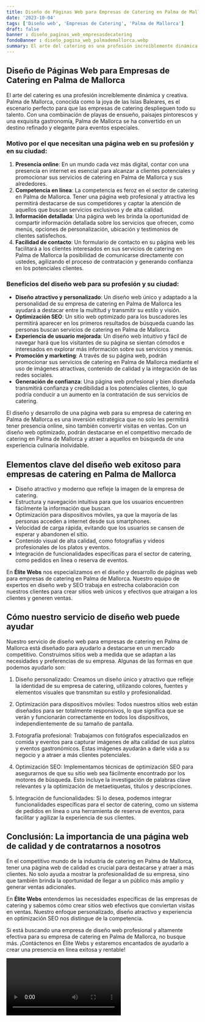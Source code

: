 ```yaml
---
title: Diseño de Páginas Web para Empresas de Catering en Palma de Mallorca
date: '2023-10-04'
tags: ['Diseño web', 'Empresas de Catering', 'Palma de Mallorca']
draft: false
banner : diseño_paginas_web_empresasdecatering
fondoBanner : diseño_pagina_web_palmademallorca.webp
summary: El arte del catering es una profesión increíblemente dinámica y creativa. Palma de Mallorca, conocida como la joya de las Islas Baleares, es el escenario perfecto para que las empresas de catering desplieguen todo su talento. Con una combinación de playas de ensueño, paisajes pintorescos y una exquisita gastronomía, Palma de Mallorca se ha convertido en un destino refinado y elegante para eventos especiales.
---
```


## Diseño de Páginas Web para Empresas de Catering en Palma de Mallorca

El arte del catering es una profesión increíblemente dinámica y creativa. Palma de Mallorca, conocida como la joya de las Islas Baleares, es el escenario perfecto para que las empresas de catering desplieguen todo su talento. Con una combinación de playas de ensueño, paisajes pintorescos y una exquisita gastronomía, Palma de Mallorca se ha convertido en un destino refinado y elegante para eventos especiales.

### Motivo por el que necesitan una página web en su profesión y en su ciudad:

1. **Presencia online**: En un mundo cada vez más digital, contar con una presencia en internet es esencial para alcanzar a clientes potenciales y promocionar sus servicios de catering en Palma de Mallorca y sus alrededores.
2. **Competencia en línea**: La competencia es feroz en el sector de catering en Palma de Mallorca. Tener una página web profesional y atractiva les permitirá destacarse de sus competidores y captar la atención de aquellos que buscan servicios exclusivos y de alta calidad.
3. **Información detallada**: Una página web les brinda la oportunidad de compartir información detallada sobre los servicios que ofrecen, como menús, opciones de personalización, ubicación y testimonios de clientes satisfechos.
4. **Facilidad de contacto**: Un formulario de contacto en su página web les facilitará a los clientes interesados en sus servicios de catering en Palma de Mallorca la posibilidad de comunicarse directamente con ustedes, agilizando el proceso de contratación y generando confianza en los potenciales clientes.

### Beneficios del diseño web para su profesión y su ciudad:

- **Diseño atractivo y personalizado**: Un diseño web único y adaptado a la personalidad de su empresa de catering en Palma de Mallorca les ayudará a destacar entre la multitud y transmitir su estilo y visión.
- **Optimización SEO**: Un sitio web optimizado para los buscadores les permitirá aparecer en los primeros resultados de búsqueda cuando las personas buscan servicios de catering en Palma de Mallorca.
- **Experiencia de usuario mejorada**: Un diseño web intuitivo y fácil de navegar hará que los visitantes de su página se sientan cómodos e interesados en explorar más información sobre sus servicios y menús.
- **Promoción y marketing**: A través de su página web, podrán promocionar sus servicios de catering en Palma de Mallorca mediante el uso de imágenes atractivas, contenido de calidad y la integración de las redes sociales.
- **Generación de confianza**: Una página web profesional y bien diseñada transmitirá confianza y credibilidad a los potenciales clientes, lo que podría conducir a un aumento en la contratación de sus servicios de catering.

El diseño y desarrollo de una página web para su empresa de catering en Palma de Mallorca es una inversión estratégica que no solo les permitirá tener presencia online, sino también convertir visitas en ventas. Con un diseño web optimizado, podrán destacarse en el competitivo mercado de catering en Palma de Mallorca y atraer a aquellos en búsqueda de una experiencia culinaria inolvidable.

<GifSeo />

<Cta />

## Elementos clave del diseño web exitoso para empresas de catering en Palma de Mallorca

- Diseño atractivo y moderno que refleje la imagen de la empresa de catering.
- Estructura y navegación intuitiva para que los usuarios encuentren fácilmente la información que buscan.
- Optimización para dispositivos móviles, ya que la mayoría de las personas acceden a internet desde sus smartphones.
- Velocidad de carga rápida, evitando que los usuarios se cansen de esperar y abandonen el sitio.
- Contenido visual de alta calidad, como fotografías y videos profesionales de los platos y eventos.
- Integración de funcionalidades específicas para el sector de catering, como pedidos en línea o reserva de eventos.

En **Élite Webs** nos especializamos en el diseño y desarrollo de páginas web para empresas de catering en Palma de Mallorca. Nuestro equipo de expertos en diseño web y SEO trabaja en estrecha colaboración con nuestros clientes para crear sitios web únicos y efectivos que atraigan a los clientes y generen ventas.

## Cómo nuestro servicio de diseño web puede ayudar

Nuestro servicio de diseño web para empresas de catering en Palma de Mallorca está diseñado para ayudarlo a destacarse en un mercado competitivo. Construimos sitios web a medida que se adaptan a las necesidades y preferencias de su empresa. Algunas de las formas en que podemos ayudarlo son:

1. Diseño personalizado: Creamos un diseño único y atractivo que refleje la identidad de su empresa de catering, utilizando colores, fuentes y elementos visuales que transmitan su estilo y profesionalidad.

2. Optimización para dispositivos móviles: Todos nuestros sitios web están diseñados para ser totalmente responsivos, lo que significa que se verán y funcionarán correctamente en todos los dispositivos, independientemente de su tamaño de pantalla.

3. Fotografía profesional: Trabajamos con fotógrafos especializados en comida y eventos para capturar imágenes de alta calidad de sus platos y eventos gastronómicos. Estas imágenes ayudarán a darle vida a su negocio y a atraer a más clientes potenciales.

4. Optimización SEO: Implementamos técnicas de optimización SEO para asegurarnos de que su sitio web sea fácilmente encontrado por los motores de búsqueda. Esto incluye la investigación de palabras clave relevantes y la optimización de metaetiquetas, títulos y descripciones.

5. Integración de funcionalidades: Si lo desea, podemos integrar funcionalidades específicas para el sector de catering, como un sistema de pedidos en línea o una herramienta de reserva de eventos, para facilitar y agilizar la experiencia de sus clientes.

## Conclusión: La importancia de una página web de calidad y de contratarnos a nosotros

En el competitivo mundo de la industria de catering en Palma de Mallorca, tener una página web de calidad es crucial para destacarse y atraer a más clientes. No solo ayuda a mostrar la profesionalidad de su empresa, sino que también brinda la oportunidad de llegar a un público más amplio y generar ventas adicionales.

En **Élite Webs** entendemos las necesidades específicas de las empresas de catering y sabemos cómo crear sitios web efectivos que conviertan visitas en ventas. Nuestro enfoque personalizado, diseño atractivo y experiencia en optimización SEO nos distingue de la competencia.

Si está buscando una empresa de diseño web profesional y altamente efectiva para su empresa de catering en Palma de Mallorca, no busque más. ¡Contáctenos en Élite Webs y estaremos encantados de ayudarlo a crear una presencia en línea exitosa y rentable!

<Video />

<CtaBot job='Empresas de Catering' city='Palma de Mallorca'/>

<Gmaps query='Palma de Mallorca+españa+maps' />